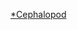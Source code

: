 {{WPSS-cat}}
{{Stub Category|article=頭足綱|newstub=Cephalopod-stub|category=頭足綱}}
{{Hiddencat}}

[[Category:软体动物小作品|*Cephalopod]]
